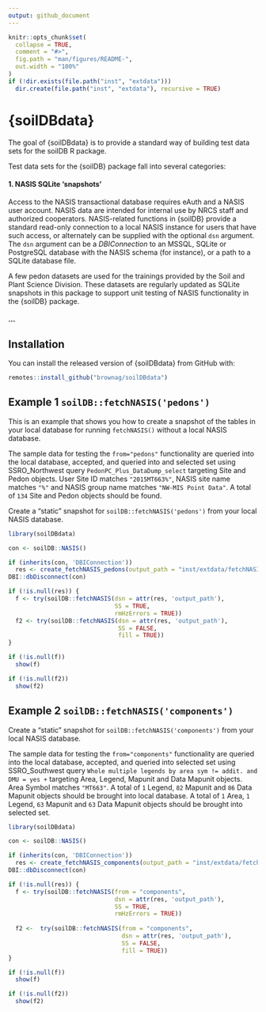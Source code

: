 ```yaml
---
output: github_document
---
```


<!-- README.md is generated from README.Rmd. -->

```r
knitr::opts_chunk$set(
  collapse = TRUE,
  comment = "#>",
  fig.path = "man/figures/README-",
  out.width = "100%"
)
if (!dir.exists(file.path("inst", "extdata")))
  dir.create(file.path("inst", "extdata"), recursive = TRUE)
```

# {soilDBdata}

<!-- badges: start -->
<!-- badges: end -->

The goal of {soilDBdata} is to provide a standard way of building test data sets for the soilDB R package. 

Test data sets for the {soilDB} package fall into several categories: 

#### 1. NASIS SQLite 'snapshots'

Access to the NASIS transactional database requires eAuth and a NASIS user account. NASIS data are intended for internal use by NRCS staff and authorized cooperators.  NASIS-related functions in {soilDB} provide a standard read-only connection to a local NASIS instance for users that have such access, or alternately can be supplied with the optional `dsn` argument. The `dsn` argument can be a _DBIConnection_ to an MSSQL, SQLite or PostgreSQL database with the NASIS schema (for instance), or a path to a SQLite database file. 
 
A few pedon datasets are used for the trainings provided by the Soil and Plant Science Division. These datasets are regularly updated as SQLite snapshots in this package to support unit testing of NASIS functionality in the {soilDB} package.

#### ...

## Installation

You can install the released version of {soilDBdata} from GitHub with:

``` r
remotes::install_github("brownag/soilDBdata")
```

## Example 1 `soilDB::fetchNASIS('pedons')`

This is an example that shows you how to create a snapshot of the tables in your local database for running `fetchNASIS()` without a local NASIS database. 

The sample data for testing the `from="pedons"` functionality are queried into the local database, accepted, and queried into and selected set using SSRO_Northwest query `PedonPC_Plus_DataDump_select` targeting Site and Pedon objects. User Site ID matches `"2015MT663%"`, NASIS site name matches `"%"` and NASIS group name matches `"NW-MIS Point Data"`. A total of `134` Site and Pedon objects should be found.

<!-- The following groups of tables are used by `fetchNASIS()` and related Site/Pedon-level queries in {soilDB}: -->
<!-- ```{r echo=FALSE} -->
<!-- # NASIS Table -->
<!-- knitr::kable(data.frame(soilDB::get_NASIS_table_name_by_purpose( -->
<!--   purpose = c("site", "pedon", "transect", "metadata", "lookup") -->
<!-- )), col.names = "Table") -->
<!-- ``` -->

Create a "static" snapshot for `soilDB::fetchNASIS('pedons')` from your local NASIS database.

```r
library(soilDBdata)

con <- soilDB::NASIS()

if (inherits(con, 'DBIConnection')) 
  res <- create_fetchNASIS_pedons(output_path = "inst/extdata/fetchNASIS_pedons.sqlite")
DBI::dbDisconnect(con)

if (!is.null(res)) {
  f <- try(soilDB::fetchNASIS(dsn = attr(res, 'output_path'), 
                              SS = TRUE,
                              rmHzErrors = TRUE))
  f2 <- try(soilDB::fetchNASIS(dsn = attr(res, 'output_path'),
                               SS = FALSE, 
                               fill = TRUE))
}

if (!is.null(f))
  show(f)

if (!is.null(f2))
  show(f2)
```

## Example 2 `soilDB::fetchNASIS('components')`

Create a "static" snapshot for `soilDB::fetchNASIS('components')` from your local NASIS database.

The sample data for testing the `from="components"` functionality are queried into the local database, accepted, and queried into selected set using SSRO_Southwest query `Whole multiple legends by area sym != addit. and DMU = yes +` targeting Area, Legend, Mapunit and Data Mapunit objects. Area Symbol matches `"MT663"`. A total of `1` Legend, `82` Mapunit and `86` Data Mapunit objects should be brought into local database. A total of `1` Area, `1` Legend, `63` Mapunit and `63` Data Mapunit objects should be brought into selected set.

```r
library(soilDBdata)

con <- soilDB::NASIS()

if (inherits(con, 'DBIConnection')) 
  res <- create_fetchNASIS_components(output_path = "inst/extdata/fetchNASIS_components.sqlite")
DBI::dbDisconnect(con)

if (!is.null(res)) {
  f <- try(soilDB::fetchNASIS(from = "components",
                              dsn = attr(res, 'output_path'),
                              SS = TRUE,
                              rmHzErrors = TRUE))
  
  f2 <-  try(soilDB::fetchNASIS(from = "components",
                                dsn = attr(res, 'output_path'),
                                SS = FALSE, 
                                fill = TRUE))
}

if (!is.null(f))
  show(f)

if (!is.null(f2))
  show(f2)
```
